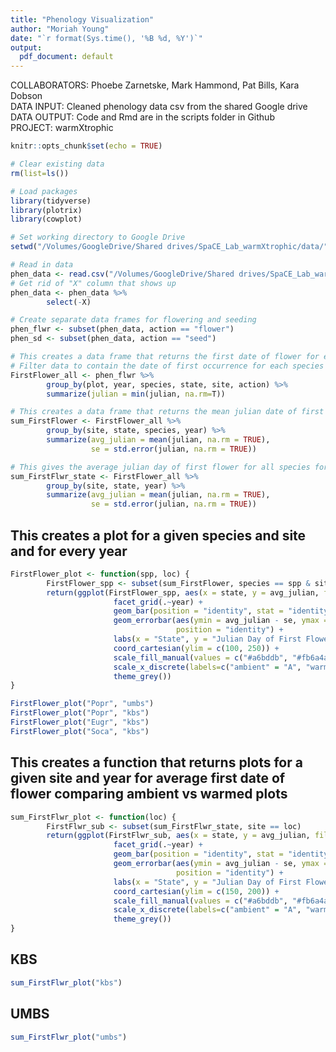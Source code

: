```yaml
---
title: "Phenology Visualization"
author: "Moriah Young"
date: "`r format(Sys.time(), '%B %d, %Y')`"
output:
  pdf_document: default
---
```


COLLABORATORS: Phoebe Zarnetske, Mark Hammond, Pat Bills, Kara Dobson  
DATA INPUT: Cleaned phenology data csv from the shared Google drive  
DATA OUTPUT: Code and Rmd are in the scripts folder in Github  
PROJECT: warmXtrophic  

```r
knitr::opts_chunk$set(echo = TRUE)
```

```r
# Clear existing data
rm(list=ls())

# Load packages
library(tidyverse)
library(plotrix)
library(cowplot)

# Set working directory to Google Drive
setwd("/Volumes/GoogleDrive/Shared drives/SpaCE_Lab_warmXtrophic/data/")

# Read in data 
phen_data <- read.csv("/Volumes/GoogleDrive/Shared drives/SpaCE_Lab_warmXtrophic/data/L1/phenology/final_flw_sd_L1.csv", stringsAsFactors=FALSE)
# Get rid of "X" column that shows up
phen_data <- phen_data %>% 
        select(-X) 

# Create separate data frames for flowering and seeding
phen_flwr <- subset(phen_data, action == "flower")
phen_sd <- subset(phen_data, action == "seed")

# This creates a data frame that returns the first date of flower for every species and plot
# Filter data to contain the date of first occurrence for each species
FirstFlower_all <- phen_flwr %>%
        group_by(plot, year, species, state, site, action) %>%
        summarize(julian = min(julian, na.rm=T))

# This creates a data frame that returns the mean julian date of first flower by site, state, species and year         
sum_FirstFlower <- FirstFlower_all %>%
        group_by(site, state, species, year) %>%
        summarize(avg_julian = mean(julian, na.rm = TRUE),
                  se = std.error(julian, na.rm = TRUE))

# This gives the average julian day of first flower for all species for each site and year for warmed and ambient
sum_FirstFlwr_state <- FirstFlower_all %>%
        group_by(site, state, year) %>%
        summarize(avg_julian = mean(julian, na.rm = TRUE),
                  se = std.error(julian, na.rm = TRUE)) 
```

## This creates a plot for a given species and site and for every year
```r
FirstFlower_plot <- function(spp, loc) { 
        FirstFlower_spp <- subset(sum_FirstFlower, species == spp & site == loc)
        return(ggplot(FirstFlower_spp, aes(x = state, y = avg_julian, fill = state)) +
                       facet_grid(.~year) +
                       geom_bar(position = "identity", stat = "identity") +
                       geom_errorbar(aes(ymin = avg_julian - se, ymax = avg_julian + se), width = 0.2,
                                     position = "identity") +
                       labs(x = "State", y = "Julian Day of First Flower", title = spp, subtitle = loc) +
                       coord_cartesian(ylim = c(100, 250)) +
                       scale_fill_manual(values = c("#a6bddb", "#fb6a4a")) +
                       scale_x_discrete(labels=c("ambient" = "A", "warmed" = "W")) +
                       theme_grey())
}
```

```r
FirstFlower_plot("Popr", "umbs")
FirstFlower_plot("Popr", "kbs")
FirstFlower_plot("Eugr", "kbs")
FirstFlower_plot("Soca", "kbs")
```

## This creates a function that returns plots for a given site and year for average first date of flower comparing ambient vs warmed plots
```r
sum_FirstFlwr_plot <- function(loc) { 
        FirstFlwr_sub <- subset(sum_FirstFlwr_state, site == loc)
        return(ggplot(FirstFlwr_sub, aes(x = state, y = avg_julian, fill = state)) +
                       facet_grid(.~year) +
                       geom_bar(position = "identity", stat = "identity") +
                       geom_errorbar(aes(ymin = avg_julian - se, ymax = avg_julian + se), width = 0.2,
                                     position = "identity") +
                       labs(x = "State", y = "Julian Day of First Flower", title = loc) +
                       coord_cartesian(ylim = c(150, 200)) +
                       scale_fill_manual(values = c("#a6bddb", "#fb6a4a")) +
                       scale_x_discrete(labels=c("ambient" = "A", "warmed" = "W")) +
                       theme_grey())
}
```

## KBS
```r
sum_FirstFlwr_plot("kbs")
```

## UMBS
```r
sum_FirstFlwr_plot("umbs")
```

